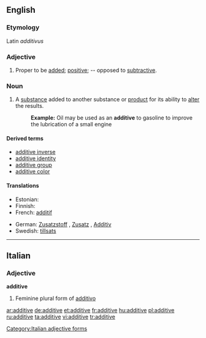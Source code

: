 ==English==

===Etymology===
Latin ''additivus''

===Adjective===
{{en-adj}}

# {{mathematics}} Proper to be [[add]]ed; [[positive]]; -- opposed to [[subtractive]].

===Noun===
{{en-noun}}

# A [[substance]] added to another substance or [[product]] for its ability to [[alter]] the results.
#: '''Example:''' Oil may be used as an '''additive''' to gasoline to improve the lubrication of a small engine

====Derived terms====
* [[additive inverse]]
* [[additive identity]]
* [[additive group]]
* [[additive color]]

====Translations====
{{top}}
* Estonian: {{t|et|lisaaine}}
* Finnish: {{t-|fi|lisäaine}}
* French: [[additif]]
{{mid}}
* German: [[Zusatzstoff]] {{m}}, [[Zusatz]] {{m}}, [[Additiv]] {{n}}
* Swedish: [[tillsats]] {{c}}
{{bottom}}

----

==Italian==

===Adjective===
'''additive''' {{f}}

# Feminine plural form of [[additivo]]

[[Category:Italian adjective forms]]

[[ar:additive]]
[[de:additive]]
[[et:additive]]
[[fr:additive]]
[[hu:additive]]
[[pl:additive]]
[[ru:additive]]
[[ta:additive]]
[[vi:additive]]
[[tr:additive]]